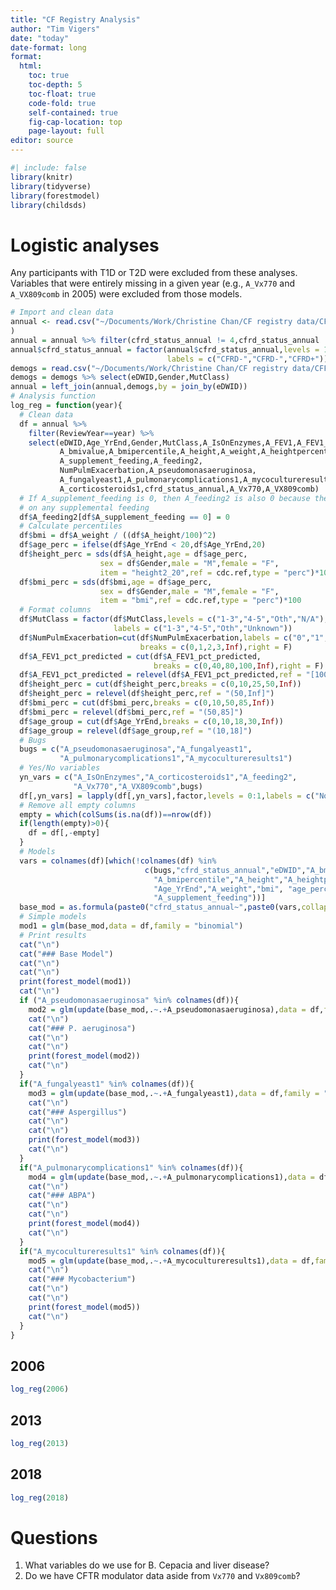 ```yaml
---
title: "CF Registry Analysis"
author: "Tim Vigers"
date: "today"
date-format: long
format:
  html:
    toc: true
    toc-depth: 5
    toc-float: true
    code-fold: true
    self-contained: true
    fig-cap-location: top
    page-layout: full
editor: source
---
```


```r
#| include: false
library(knitr)
library(tidyverse)
library(forestmodel)
library(childsds)
```

# Logistic analyses

Any participants with T1D or T2D were excluded from these analyses. Variables that were entirely missing in a given year (e.g., `A_Vx770` and `A_VX809comb` in 2005) were excluded from those models.

```r
# Import and clean data
annual <- read.csv("~/Documents/Work/Christine Chan/CF registry data/CFF19_Annualized_Del1.csv",na.strings = c("", "N/A")
)
annual = annual %>% filter(cfrd_status_annual != 4,cfrd_status_annual != 5)
annual$cfrd_status_annual = factor(annual$cfrd_status_annual,levels = 1:3,
                                   labels = c("CFRD-","CFRD-","CFRD+"))
demogs = read.csv("~/Documents/Work/Christine Chan/CF registry data/CFF19_DemogCFDiag_Del1.csv")
demogs = demogs %>% select(eDWID,Gender,MutClass)
annual = left_join(annual,demogs,by = join_by(eDWID))
# Analysis function
log_reg = function(year){
  # Clean data
  df = annual %>% 
    filter(ReviewYear==year) %>%
    select(eDWID,Age_YrEnd,Gender,MutClass,A_IsOnEnzymes,A_FEV1,A_FEV1_pct_predicted,
           A_bmivalue,A_bmipercentile,A_height,A_weight,A_heightpercentile,
           A_supplement_feeding,A_feeding2,
           NumPulmExacerbation,A_pseudomonasaeruginosa,
           A_fungalyeast1,A_pulmonarycomplications1,A_mycocultureresults1,
           A_corticosteroids1,cfrd_status_annual,A_Vx770,A_VX809comb)
  # If A_supplement_feeding is 0, then A_feeding2 is also 0 because they are not 
  # on any supplemental feeding
  df$A_feeding2[df$A_supplement_feeding == 0] = 0
  # Calculate percentiles
  df$bmi = df$A_weight / ((df$A_height/100)^2)
  df$age_perc = ifelse(df$Age_YrEnd < 20,df$Age_YrEnd,20)
  df$height_perc = sds(df$A_height,age = df$age_perc,
                    sex = df$Gender,male = "M",female = "F",
                    item = "height2_20",ref = cdc.ref,type = "perc")*100
  df$bmi_perc = sds(df$bmi,age = df$age_perc,
                    sex = df$Gender,male = "M",female = "F",
                    item = "bmi",ref = cdc.ref,type = "perc")*100
  # Format columns
  df$MutClass = factor(df$MutClass,levels = c("1-3","4-5","Oth","N/A"),
                       labels = c("1-3","4-5","Oth","Unknown"))
  df$NumPulmExacerbation=cut(df$NumPulmExacerbation,labels = c("0","1","2",">=3"),
                             breaks = c(0,1,2,3,Inf),right = F)
  df$A_FEV1_pct_predicted = cut(df$A_FEV1_pct_predicted,
                                breaks = c(0,40,80,100,Inf),right = F)
  df$A_FEV1_pct_predicted = relevel(df$A_FEV1_pct_predicted,ref = "[100,Inf)")
  df$height_perc = cut(df$height_perc,breaks = c(0,10,25,50,Inf))
  df$height_perc = relevel(df$height_perc,ref = "(50,Inf]")
  df$bmi_perc = cut(df$bmi_perc,breaks = c(0,10,50,85,Inf))
  df$bmi_perc = relevel(df$bmi_perc,ref = "(50,85]")
  df$age_group = cut(df$Age_YrEnd,breaks = c(0,10,18,30,Inf))
  df$age_group = relevel(df$age_group,ref = "(10,18]")
  # Bugs
  bugs = c("A_pseudomonasaeruginosa","A_fungalyeast1",
           "A_pulmonarycomplications1","A_mycocultureresults1")
  # Yes/No variables
  yn_vars = c("A_IsOnEnzymes","A_corticosteroids1","A_feeding2",
              "A_Vx770","A_VX809comb",bugs)
  df[,yn_vars] = lapply(df[,yn_vars],factor,levels = 0:1,labels = c("No","Yes"))
  # Remove all empty columns
  empty = which(colSums(is.na(df))==nrow(df))
  if(length(empty)>0){
    df = df[,-empty]
  }
  # Models
  vars = colnames(df)[which(!colnames(df) %in% 
                              c(bugs,"cfrd_status_annual","eDWID","A_bmivalue",
                                "A_bmipercentile","A_height","A_heightpercentile",
                                "Age_YrEnd","A_weight","bmi", "age_perc",
                                "A_supplement_feeding"))]
  base_mod = as.formula(paste0("cfrd_status_annual~",paste0(vars,collapse = "+")))
  # Simple models
  mod1 = glm(base_mod,data = df,family = "binomial")
  # Print results
  cat("\n")
  cat("### Base Model")
  cat("\n")
  cat("\n")
  print(forest_model(mod1))
  cat("\n")
  if ("A_pseudomonasaeruginosa" %in% colnames(df)){
    mod2 = glm(update(base_mod,.~.+A_pseudomonasaeruginosa),data = df,family = "binomial")
    cat("\n")
    cat("### P. aeruginosa")
    cat("\n")
    cat("\n")
    print(forest_model(mod2))
    cat("\n")
  }
  if("A_fungalyeast1" %in% colnames(df)){
    mod3 = glm(update(base_mod,.~.+A_fungalyeast1),data = df,family = "binomial")
    cat("\n")
    cat("### Aspergillus")
    cat("\n")
    cat("\n")
    print(forest_model(mod3))
    cat("\n")
  }
  if("A_pulmonarycomplications1" %in% colnames(df)){
    mod4 = glm(update(base_mod,.~.+A_pulmonarycomplications1),data = df,family = "binomial")
    cat("\n")
    cat("### ABPA")
    cat("\n")
    cat("\n")
    print(forest_model(mod4))
    cat("\n")
  }
  if("A_mycocultureresults1" %in% colnames(df)){
    mod5 = glm(update(base_mod,.~.+A_mycocultureresults1),data = df,family = "binomial")
    cat("\n")
    cat("### Mycobacterium")
    cat("\n")
    cat("\n")
    print(forest_model(mod5))
    cat("\n")
  }
}
```

## 2006

```r
log_reg(2006)
```

## 2013

```r
log_reg(2013)
```

## 2018

```r
log_reg(2018)
```

# Questions

1. What variables do we use for B. Cepacia and liver disease?
2. Do we have CFTR modulator data aside from `Vx770` and `Vx809comb`?
